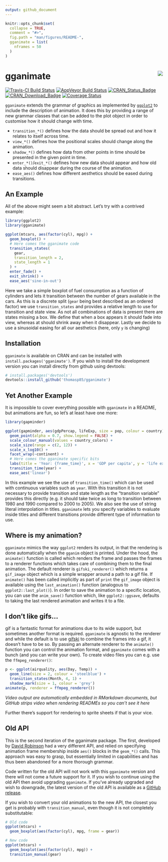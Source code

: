 ```yaml
---
output: github_document
---
```


<!-- README.md is generated from README.Rmd. Please edit that file -->

```r
knitr::opts_chunk$set(
  collapse = TRUE,
  comment = "#>",
  fig.path = "man/figures/README-",
  gganimate = list(
    nframes = 50
  )
)
```

# gganimate <img src="man/figures/logo.png" align="right" style="padding-left:10px;background-color:white;" />

[![Travis-CI Build Status](https://travis-ci.org/thomasp85/gganimate.svg?branch=master)](https://travis-ci.org/thomasp85/gganimate)
[![AppVeyor Build Status](https://ci.appveyor.com/api/projects/status/github/thomasp85/gganimate?branch=master&svg=true)](https://ci.appveyor.com/project/thomasp85/gganimate)
[![CRAN_Status_Badge](http://www.r-pkg.org/badges/version-ago/gganimate)](https://cran.r-project.org/package=gganimate)
[![CRAN_Download_Badge](http://cranlogs.r-pkg.org/badges/gganimate)](https://cran.r-project.org/package=gganimate)
[![Coverage Status](https://img.shields.io/codecov/c/github/thomasp85/gganimate/master.svg)](https://codecov.io/github/thomasp85/gganimate?branch=master)

`gganimate` extends the grammar of graphics as implemented by
[`ggplot2`](https://github.com/tidyverse/ggplot2) to include the description of
animation. It does this by providing a range of new grammar classes that can be
added to the plot object in order to customise how it should change with time. 

- `transition_*()` defines how the data should be spread out and how it relates
  to itself across time.
- `view_*()` defines how the positional scales should change along the 
  animation.
- `shadow_*()` defines how data from other points in time should be presented in
  the given point in time.
- `enter_*()`/`exit_*()` defines how new data should appear and how old data 
  should disappear during the course of the animation.
- `ease_aes()` defines how different aesthetics should be eased during 
  transitions.

## An Example
All of the above might seem a bit abstract. Let's try with a contrived example:

```r
library(ggplot2)
library(gganimate)

ggplot(mtcars, aes(factor(cyl), mpg)) + 
  geom_boxplot() + 
  # Here comes the gganimate code
  transition_states(
    gear,
    transition_length = 2,
    state_length = 1
  ) +
  enter_fade() + 
  exit_shrink() +
  ease_aes('sine-in-out')
```

Here we take a simple boxplot of fuel consumption as a function of cylinders and
lets it transition between the number of gears available in the cars. As this is
a discrete split (`gear` being best described as an ordered factor) we use 
`transition_states` and provides a relative length to use for transition and 
state view. As not all combinations of data is present there are states missing
a box. We define that when a box appears it should fade into view, whereas at 
should shrink away when it disappear. Lastly we decide to use a sinusoidal 
easing for all our aesthetics (here, only `y` is changing)

## Installation
`gganimate` is available on CRAN and can be installed with 
`install.packages('gganimate')`. If you wish to install the development version
you can install directly from github using devtools:

```r
# install.packages('devtools')
devtools::install_github('thomasp85/gganimate')
```

## Yet Another Example
It is impossible to cover everything possible with `gganimate` in a README, but
animations are fun, so let's at least have one more:

```r
library(gapminder)

ggplot(gapminder, aes(gdpPercap, lifeExp, size = pop, colour = country)) +
  geom_point(alpha = 0.7, show.legend = FALSE) +
  scale_colour_manual(values = country_colors) +
  scale_size(range = c(2, 12)) +
  scale_x_log10() +
  facet_wrap(~continent) +
  # Here comes the gganimate specific bits
  labs(title = 'Year: {frame_time}', x = 'GDP per capita', y = 'life expectancy') +
  transition_time(year) +
  ease_aes('linear')
```

In this example we see the use of `transition_time()` which can be used with 
continuous variables such as `year`. With this transition it is not necessary to 
provide transition and state length as the "transition variable" provides this
directly (e.g. it should take twice as long to transition between 1980 and 1990
compared to 2000 to 2005). We also see the use of string literal interpolation 
in titles. `gganimate` lets you specify variables to evaluate inside titles and
different transitions provide different type of information to use.

## Where is my animation?
`gganimate` mimics the way `ggplot2` renders its output, in that the rendering
is done automatically when the `gganim` object is printed. Under the hood, the
`animate()` function is called which renders the frame and passes the frames to
a renderer functions which takes care of combining them to the final animation.
The default renderer is `gifski_renderer()` which returns a `gif_image` object
which is a simple wrapper around a path to a gif file. If `animate()` has been
called implicitly as part of `print` the `gif_image` object is available using 
the `last_animation()` function (analogous to `ggplot2::last_plot()`). In order
to save the animation to a specific location, you can use the `anim_save()`
function which, like `ggplot2::ggsave`, defaults to taking the last rendered 
animation and writes it to a file.

## I don't like gifs...
gif is a fantastic format for animations due to its wide support, but sometimes
another format is required. `gganimate` is agnostic to the renderer and while 
the default is to use [gifski](https://github.com/r-rust/gifski) to combine the
frames into a gif, it doesn't have to be so. By passing an alternate renderer to
the `animate()` function you can control the animation format, and `gganimate` 
comes with a bunch (and you can write your own). To create video files you can
e.g. use the `ffmpeg_renderer()`:

```r
p <- ggplot(airquality, aes(Day, Temp)) + 
  geom_line(size = 2, colour = 'steelblue') + 
  transition_states(Month, 4, 1) + 
  shadow_mark(size = 1, colour = 'grey')
animate(p, renderer = ffmpeg_renderer())
```

*Video output are automatically embedded in RMarkdown documents, but GitHub strips video when rendering READMEs so you can't see it here*

Further there's support for rendering to sprite sheets if that is your vice.

## Old API
This is the second iteration of the gganimate package. The first, developed by
[David Robinson](https://github.com/dgrtwo) had a very different API, and relied
on specifying animation frame membership inside `aes()` blocks in the `geom_*()`
calls. This approach was easy to grasp, but essentially limited in capabilities
and has thus been abandoned for a more thorough grammar. 

Code written for the old API will not work with this `gganimate` version and 
there will not come a future support for it. If you wish to continue using the 
old API then avoid upgrading `gganimate`. If you've already upgraded and wish to 
downgrade, the latest version of the old API is available as a 
[GitHub release](https://github.com/thomasp85/gganimate/releases/tag/v0.1.1).

If you wish to convert your old animations to the new API, the closest you get
is probably with `transition_manual`, even though it is not completely 
substitutable:

```r
# Old code
ggplot(mtcars) + 
  geom_boxplot(aes(factor(cyl), mpg, frame = gear))

# New code
ggplot(mtcars) + 
  geom_boxplot(aes(factor(cyl), mpg)) + 
  transition_manual(gear)
```
